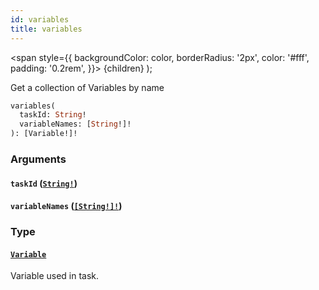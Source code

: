 ```yaml
---
id: variables
title: variables
---
```


<span
style={{
      backgroundColor: color,
      borderRadius: '2px',
      color: '#fff',
      padding: '0.2rem',
    }}>
{children}
</span>
);

Get a collection of Variables by name

```graphql
variables(
  taskId: String!
  variableNames: [String!]!
): [Variable!]!

```

### Arguments

#### `taskId` ([`String!`](/docs/reference/tasklist-api/scalars/string))

#### `variableNames` ([`[String!]!`](/docs/reference/tasklist-api/scalars/string))

### Type

#### [`Variable`](/docs/reference/tasklist-api/objects/variable)

Variable used in task.
